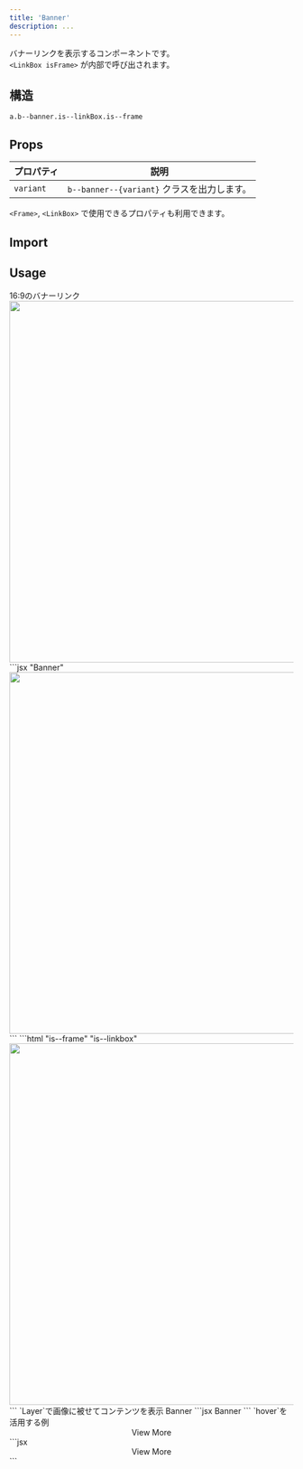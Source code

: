 ```yaml
---
title: 'Banner'
description: ...
---
```





バナーリンクを表示するコンポーネントです。  
`<LinkBox isFrame>` が内部で呼び出されます。


## 構造
```pug
a.b--banner.is--linkBox.is--frame
```



## Props

| プロパティ | 説明 |
|---|---|
|`variant`| `b--banner--{variant}` クラスを出力します。|

`<Frame>`, `<LinkBox>` で使用できるプロパティも利用できます。

## Import

<ImportCode component='Banner' />



## Usage

<Preview>
	<PreviewTitle>16:9のバナーリンク</PreviewTitle>
	<PreviewArea p='30'>
		<Banner href='#banner-link' aspect='bronze'>
			<img src='/img/img-2.jpg' alt='' width='960' height='640' loading='lazy' />
		</Banner>
	</PreviewArea>
	<PreviewCode slot='tab' label='JSX'>
```jsx "Banner"
<Banner href='#banner-link' aspect='bronze'>
	<img src='/img.jpg' alt='' width='960' height='640' loading='lazy' />
</Banner>
```
	</PreviewCode>
	<PreviewCode slot='tab' label='HTML'>
```html "is--frame" "is--linkbox"
<a class="b--banner is--frame is--linkBox -aspect:bronze -hov:fade" href="#banner-link">
	<img src="/img.jpg" alt="" width="960" height="640" loading="lazy">
</a>
```
	</PreviewCode>
</Preview>


<Preview>
	<PreviewTitle>`Layer`で画像に被せてコンテンツを表示</PreviewTitle>
	<PreviewArea p='30'>
		<Banner href='#banner-link' aspect='bronze' bdrs='l'>
			<Media src='/img/img-3.jpg' alt='' width='960' height='640' loading='lazy' />
			<Layer bgc='black' op='50' />
			<Stack pos='a' inset='0' jc='c' g='5' px='40' c='white' lh='s'>
				<Text fz='xl' fw='bold'>Banner</Text>
				<DammyText fz='s' lang='ja' length='s'/>
			</Stack>
		</Banner>
	</PreviewArea>
	<PreviewCode>
		```jsx
		<Banner href='#banner-link' aspect='bronze' bdrs='l'>
			<Media src='/img/img-3.jpg' alt='' width='960' height='640' loading='lazy' />
			<Layer bgc='black' op='50' />
			<Stack pos='a' inset='0' jc='c' g='5' px='40' c='white' lh='s'>
				<Text fz='xl' fw='bold'>Banner</Text>
				<DammyText fz='s' lang='ja' length='s'/>
			</Stack>
		</Banner>
		```
	</PreviewCode>
</Preview>

<Preview>
	<PreviewTitle>`hover`を活用する例</PreviewTitle>
	<PreviewArea p='30'>
		<Banner href='#banner-link' aspect='16/9' hov='pass' bdrs='l'>
			<Media hov='get:zoom' src='/img/img-1.jpg' alt='' width='960' height='640' loading='lazy' />
			<Layer bgc='black:20%' blur='4px' hov='get:show'/>
			<Center isLayer hov='get:show'>
				<Text bgc='black' c='white' bdrs='full' px='30' py='20' lh='s'>View More</Text>
			</Center>
		</Banner>
	</PreviewArea>
<PreviewCode>
```jsx
<Banner href='#banner-link' aspect='16/9' hov='pass' bdrs='l'>
	<Media hov='get:zoom' src='/img/img-1.jpg' alt='' width='960' height='640' loading='lazy' />
	<Layer bgc='black:20%' blur='4px' hov='get:show'/>
	<Center isLayer hov='get:show'>
		<Text bgc='black' c='white' bdrs='full' px='30' py='20' lh='s'>View More</Text>
	</Center>
</Banner>
```
</PreviewCode>
</Preview>
